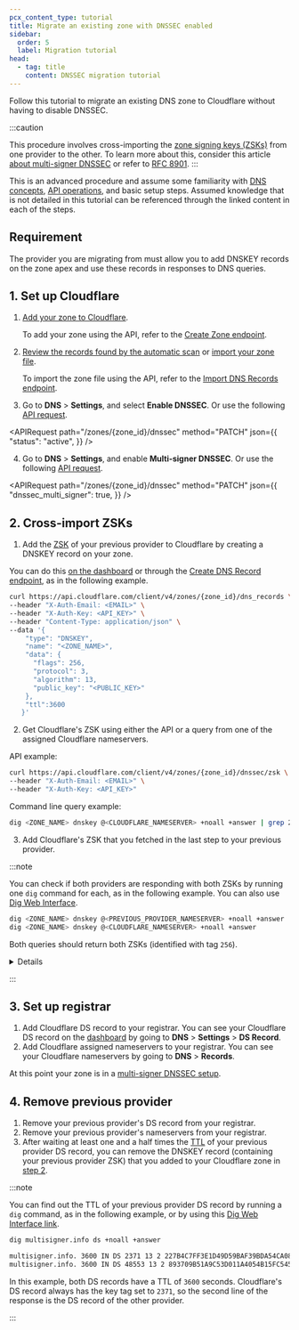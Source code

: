 ```yaml
---
pcx_content_type: tutorial
title: Migrate an existing zone with DNSSEC enabled
sidebar:
  order: 5
  label: Migration tutorial
head:
  - tag: title
    content: DNSSEC migration tutorial
---
```



Follow this tutorial to migrate an existing DNS zone to Cloudflare without having to disable DNSSEC.

:::caution

This procedure involves cross-importing the [zone signing keys (ZSKs)](https://www.cloudflare.com/learning/dns/dns-records/dnskey-ds-records/) from one provider to the other. To learn more about this, consider this article [about multi-signer DNSSEC](/dns/dnssec/multi-signer-dnssec/about/) or refer to [RFC 8901](https://www.rfc-editor.org/rfc/rfc8901.html).
:::

This is an advanced procedure and assume some familiarity with [DNS concepts](/dns/concepts/), [API operations](/fundamentals/api/), and basic setup steps. Assumed knowledge that is not detailed in this tutorial can be referenced through the linked content in each of the steps.

## Requirement

The provider you are migrating from must allow you to add DNSKEY records on the zone apex and use these records in responses to DNS queries.

## 1. Set up Cloudflare

1. [Add your zone to Cloudflare](/fundamentals/manage-domains/add-site/).

   To add your zone using the API, refer to the [Create Zone endpoint](/api/resources/zones/methods/create/).

2. [Review the records found by the automatic scan](/dns/manage-dns-records/how-to/create-dns-records/) or [import your zone file](/dns/manage-dns-records/how-to/import-and-export/).

   To import the zone file using the API, refer to the [Import DNS Records endpoint](/api/resources/dns/subresources/records/methods/import/).

3. Go to **DNS** > **Settings**, and select **Enable DNSSEC**. Or use the following [API request](/api/resources/dns/subresources/dnssec/methods/edit/).

<APIRequest
	path="/zones/{zone_id}/dnssec"
	method="PATCH"
	json={{
  	"status": "active",
	}}
/>

4. Go to **DNS** > **Settings**, and enable **Multi-signer DNSSEC**. Or use the following [API request](/api/resources/dns/subresources/dnssec/methods/edit/).

<APIRequest
	path="/zones/{zone_id}/dnssec"
	method="PATCH"
	json={{
  	"dnssec_multi_signer": true,
	}}
/>

## 2. Cross-import ZSKs

1. Add the [ZSK](https://www.cloudflare.com/learning/dns/dns-records/dnskey-ds-records/) of your previous provider to Cloudflare by creating a DNSKEY record on your zone.

You can do this [on the dashboard](/dns/manage-dns-records/how-to/create-dns-records/#create-dns-records) or through the [Create DNS Record endpoint](/api/resources/dns/subresources/records/methods/create/), as in the following example.

```bash
curl https://api.cloudflare.com/client/v4/zones/{zone_id}/dns_records \
--header "X-Auth-Email: <EMAIL>" \
--header "X-Auth-Key: <API_KEY>" \
--header "Content-Type: application/json" \
--data '{
    "type": "DNSKEY",
    "name": "<ZONE_NAME>",
    "data": {
      "flags": 256,
      "protocol": 3,
      "algorithm": 13,
      "public_key": "<PUBLIC_KEY>"
    },
    "ttl":3600
   }'
```

2. Get Cloudflare's ZSK using either the API or a query from one of the assigned Cloudflare nameservers.

API example:

```bash
curl https://api.cloudflare.com/client/v4/zones/{zone_id}/dnssec/zsk \
--header "X-Auth-Email: <EMAIL>" \
--header "X-Auth-Key: <API_KEY>"
```

Command line query example:

```sh
dig <ZONE_NAME> dnskey @<CLOUDFLARE_NAMESERVER> +noall +answer | grep 256
```

3. Add Cloudflare's ZSK that you fetched in the last step to your previous provider.

:::note

You can check if both providers are responding with both ZSKs by running one `dig` command for each, as in the following example. You can also use [Dig Web Interface](https://www.digwebinterface.com/?type=DNSKEY).

```sh
dig <ZONE_NAME> dnskey @<PREVIOUS_PROVIDER_NAMESERVER> +noall +answer
dig <ZONE_NAME> dnskey @<CLOUDFLARE_NAMESERVER> +noall +answer
```

Both queries should return both ZSKs (identified with tag `256`).

<Details header="Example">

```sh
dig multisigner.info dnskey @dns1.p01.nsone.net. +noall +answer
```

```sh output
multisigner.info.    3600    IN    DNSKEY    257 3 13 t+4D<bla_bla_bla>JBmA==
multisigner.info.    3600    IN    DNSKEY    256 3 13 pxEU<bla_bla_bla>0xOg==
multisigner.info.    3600    IN    DNSKEY    256 3 13 oJM<bla_bla_bla>XhSA==
```

```sh
dig multisigner.info dnskey @ashley.ns.cloudflare.com +noall +answer
```

```sh output
multisigner.info.    3600    IN    DNSKEY    257 3 13 mdss<bla_bla_bla>eKGQ==
multisigner.info.    3600    IN    DNSKEY    256 3 13 oJM<bla_bla_bla>XhSA==
multisigner.info.    3600    IN    DNSKEY    256 3 13 pxEU<bla_bla_bla>0xOg==
```

</Details>

:::

## 3. Set up registrar

1. Add Cloudflare DS record to your registrar. You can see your Cloudflare DS record on the [dashboard](https://dash.cloudflare.com/?to=/:account/:zone/dns) by going to **DNS** > **Settings** > **DS Record**.
2. Add Cloudflare assigned nameservers to your registrar. You can see your Cloudflare nameservers by going to **DNS** > **Records**.

At this point your zone is in a [multi-signer DNSSEC setup](/dns/dnssec/multi-signer-dnssec/).

## 4. Remove previous provider

1. Remove your previous provider's DS record from your registrar.
2. Remove your previous provider's nameservers from your registrar.
3. After waiting at least one and a half times the [TTL](https://www.cloudflare.com/learning/cdn/glossary/time-to-live-ttl/) of your previous provider DS record, you can remove the DNSKEY record (containing your previous provider ZSK) that you added to your Cloudflare zone in [step 2](#2-cross-import-zsks).

:::note

You can find out the TTL of your previous provider DS record by running a `dig` command, as in the following example, or by using this [Dig Web Interface link](https://www.digwebinterface.com/?type=DS).

```sh
dig multisigner.info ds +noall +answer
```

```sh output
multisigner.info. 3600 IN DS 2371 13 2 227B4C7FF3E1D49D59BAF39BDA54CA0839DE700DD9896076AA3E6AD7 19A0CF55
multisigner.info. 3600 IN DS 48553 13 2 893709B51A9C53D011A4054B15FC5454BEDF68E739BB3B3FA1E333DA 7B8DACFE
```

In this example, both DS records have a TTL of `3600` seconds. Cloudflare's DS record always has the key tag set to `2371`, so the second line of the response is the DS record of the other provider.

:::
